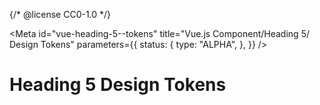 {/* @license CC0-1.0 */}


<Meta
  id="vue-heading-5--tokens"
  title="Vue.js Component/Heading 5/ Design Tokens"
  parameters={{
    status: {
      type: "ALPHA",
    },
  }}
/>

# Heading 5 Design Tokens

<ComponentTokensSection tokens={tokens} definition={tokensDefinition} component="utrecht-heading-5" />
